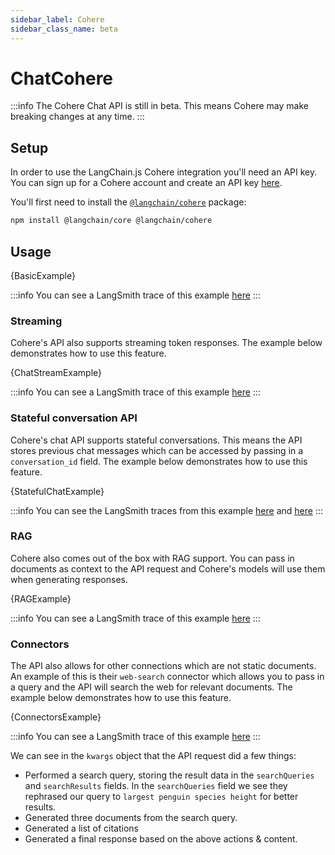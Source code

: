 ```yaml
---
sidebar_label: Cohere
sidebar_class_name: beta
---
```



# ChatCohere

:::info
The Cohere Chat API is still in beta. This means Cohere may make breaking changes at any time.
:::

## Setup

In order to use the LangChain.js Cohere integration you'll need an API key.
You can sign up for a Cohere account and create an API key [here](https://dashboard.cohere.com/welcome/register).

You'll first need to install the [`@langchain/cohere`](https://www.npmjs.com/package/@langchain/cohere) package:


<IntegrationInstallTooltip></IntegrationInstallTooltip>

```bash npm2yarn
npm install @langchain/core @langchain/cohere
```

## Usage


<CodeBlock language="typescript">{BasicExample}</CodeBlock>

:::info
You can see a LangSmith trace of this example [here](https://smith.langchain.com/public/69ccd2aa-b651-4f07-9223-ecc0b77e645e/r)
:::

### Streaming

Cohere's API also supports streaming token responses. The example below demonstrates how to use this feature.


<CodeBlock language="typescript">{ChatStreamExample}</CodeBlock>

:::info
You can see a LangSmith trace of this example [here](https://smith.langchain.com/public/36ae0564-b096-4ec1-9318-1f82fe705fe8/r)
:::

### Stateful conversation API

Cohere's chat API supports stateful conversations.
This means the API stores previous chat messages which can be accessed by passing in a `conversation_id` field.
The example below demonstrates how to use this feature.


<CodeBlock language="typescript">{StatefulChatExample}</CodeBlock>

:::info
You can see the LangSmith traces from this example [here](https://smith.langchain.com/public/8e67b05a-4e63-414e-ac91-a91acf21b262/r) and [here](https://smith.langchain.com/public/50fabc25-46fe-4727-a59c-7e4eb0de8e70/r)
:::

### RAG

Cohere also comes out of the box with RAG support.
You can pass in documents as context to the API request and Cohere's models will use them when generating responses.


<CodeBlock language="typescript">{RAGExample}</CodeBlock>

:::info
You can see a LangSmith trace of this example [here](https://smith.langchain.com/public/de71fffe-6f01-4c36-9b49-40d1bc87dea3/r)
:::

### Connectors

The API also allows for other connections which are not static documents.
An example of this is their `web-search` connector which allows you to pass in a query and the API will search the web for relevant documents.
The example below demonstrates how to use this feature.


<CodeBlock language="typescript">{ConnectorsExample}</CodeBlock>

:::info
You can see a LangSmith trace of this example [here](https://smith.langchain.com/public/9a6f996b-cff2-4f3f-916a-640469a5a963/r)
:::

We can see in the `kwargs` object that the API request did a few things:

- Performed a search query, storing the result data in the `searchQueries` and `searchResults` fields. In the `searchQueries` field we see they rephrased our query to `largest penguin species height` for better results.
- Generated three documents from the search query.
- Generated a list of citations
- Generated a final response based on the above actions & content.
